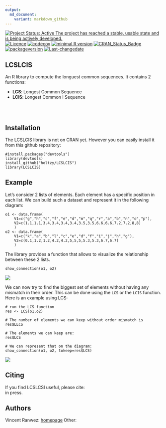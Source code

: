 ```yaml
---
output:
  md_document:
    variant: markdown_github
---
```


[![Project Status: Active  The project has reached a stable, usable state and is being actively developed.](http://www.repostatus.org/badges/latest/active.svg)](http://www.repostatus.org/#active)
[![Licence](https://img.shields.io/badge/licence-GPL--3-blue.svg)](https://www.gnu.org/licenses/gpl-3.0.en.html)  [![codecov](https://codecov.io/gh/RMHogervorst/badgecreatr/branch/master/graph/badge.svg)](https://codecov.io/gh/RMHogervorst/badgecreatr) [![minimal R version](https://img.shields.io/badge/R%3E%3D-3.2.4-6666ff.svg)](https://cran.r-project.org/)
[![CRAN_Status_Badge](http://www.r-pkg.org/badges/version/badgecreatr)](https://cran.r-project.org/package=badgecreatr)
[![packageversion](https://img.shields.io/badge/Package%20version-0.1.0-orange.svg?style=flat-square)](commits/develop)
[![Last-changedate](https://img.shields.io/badge/last%20change-`r gsub('-', '--', Sys.Date())`-yellowgreen.svg)](/commits/master)


LCSLCIS
--------

An R library to compute the longuest common sequences. It contains 2 functions: 

- **LCS**: Longest Common Sequence
- **LCIS**: Longest Common I Sequence

<br><br>

## Installation
The LCSLCIS library is not on CRAN yet. However you can easily install it from this github repository:
```
#install.packages("devtools")
library(devtools) 
install_github("holtzy/LCSLCIS")
library(LCSLCIS)
```



## Example
Let's consider 2 lists of elements. Each element has a specific position in each list. We can build such a dataset and represent it in the following diagram:  

```
o1 <- data.frame( 
	V1=c("g","h","c","f","e","d","m","q","r","a","b","n","o","p"), 
	V2=c(1.1,1.1,3.4,3.4,3.4,3.4,3.5,3.5,6.6,6.6,7.2,7.2,8,8)
	)
o2 <- data.frame( 
	V1=c("k","a","b","l","c","e","d","f","i","j","h","g"), 
	V2=c(0.1,1.2,1.2,4.2,4.2,5,5,5,5.3,5.3,6.7,6.7)
	)
```

The library provides a function that allows to visualize the relationship between these 2 lists.
```
show_connection(o1, o2)
```
<img align="center" src="img/fig1.png">


We can now try to find the biggest set of elements without having any mismatch in their order. This can be done using the `LCS` or the `LCIS` function. Here is an example using LCS:

```
# run the LCS function
res <- LCS(o1,o2)

# The number of elements we can keep without order mismatch is 
res$LLCS

# The elements we can keep are:
res$LCS

# We can represent that on the diagram:
show_connection(o1, o2, tokeep=res$LCS)
```

<img align="center" src="img/fig2.png">


## Citing

If you find LCSLCSI useful, please cite:  
in press.



## Authors

Vincent Ranwez: [homepage](https://sites.google.com/site/ranwez/)
Other:








